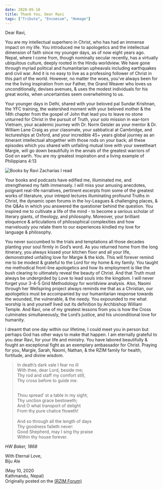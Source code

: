 ```yaml
---
date: 2020-05-10
title: Thank You, Dear Ravi
tags: ["Tribute", "Encomium", "Homage"]
---
```


Dear Ravi,

You are my intellectual superhero in Christ, who has had an immense impact on my life. You introduced me to apologetics and the intellectual dimension of faith since my younger days, as of now eight years ago. Nepal, where I come from, though nominally secular recently, has a virtually ubiquitous culture, deeply rooted in the Hindu worldview. We have gone through myriad political and humanitarian upheavals including earthquakes and civil war. And it is no easy to live as a professing follower of Christ in this part of the world. However, no matter the woes, you’ve always been for me the living inspiration from our Father, the Grand Weaver who loves us unconditionally, devises avenues, &amp; uses the modest individuals for his great works, when uncertainties seem overwhelming to us.

Your younger days in Delhi, shared with your beloved pal Sundar Krishnan, the YFC training, the watershed moment with your beloved mother & the 14th chapter from the gospel of John that lead you to leave no stone unturned for Christ in the pursuit of Truth, your solo mission in war-torn Vietnam, your academic journey with Dr. Norm Geisler as your mentor & Dr. William Lane Craig as your classmate, your sabbatical at Cambridge, and lectureships at Oxford, and your incredible 45+ years global journey as an itinerant intellectual altogether with those rods on your back; all these episodes which you shared with unfailing mutual love with your sweetheart Margie, will go down beautifully in the annals of the greatest warriors of God on earth. You are my greatest inspiration and a living example of Philippians 4:13

![Books by Ravi Zacharias I read](./zacharias_books.jpg)

Your books and podcasts have edified me, illuminated me, and strengthened my faith immensely. I will miss your amusing anecdotes, poignant real-life narratives, pertinent excerpts from some of the greatest works of literature, your intrepid lectures illuminating profound Truths in Christ, the dynamic open forums in the Ivy-Leagues & challenging places, & the Q&As in which you answered the questioner behind the question. You inspired me to cultivate a life of the mind - to become a serious scholar of literary giants, of theology, and philosophy. Moreover, your brilliant eloquence & articulations of philosophical complexities and how marvelously you relate them to our experiences kindled my love for language & philosophy.

You never succumbed to the trials and temptations all those decades planting your soul firmly in God’s word. As you returned home from the long itinerary, you always kissed your kitchen floor and all your life, demonstrated unfailing love for Margie & the kids. This will forever remind me to be modest & grateful to the Lord for my home & my family. You taught me methodical front-line apologetics and how its employment is like the bush clearing to ultimately reveal the beauty of Christ. And that Truth must always be undergirded by Love to lead souls into the kingdom. I will never forget your 3-4-5 Grid Methodology for worldview analysis. Also, Naomi through her Wellspring project always reminds me that as a Christian, our apologetics must be accompanied by our humanitarian response towards the wounded, the vulnerable, & the needy. You expounded to me what worship is and yourself lived out its definition by Archbishop William Temple. And Ravi, one of my greatest lessons from you is how the Cross culminates simultaneously, the Lord’s justice, and his unconditional love for humanity.

I dreamt that one day within our lifetime, I could meet you in person but perhaps God has other ways to make that happen. I am eternally grateful to you dear Ravi, for your life and ministry. You have labored beautifully & fought an exceptional fight as an exemplary ambassador for Christ. Praying for you, Margie, Sarah, Naomi, Nathan, & the RZIM family for health, fortitude, and divine wisdom.

> In death’s dark vale I fear no ill<br/>
> With thee, dear Lord, beside me;<br/>
> Thy rod and staff my comfort still,<br/>
> Thy cross before to guide me.<br/>
>
> <br />
> Thou spread’ st a table in my sight;
> <br />
> Thy unction grace bestoweth;
> <br />
> And O what transport of delight
> <br />
> From thy pure chalice floweth!
> <br />
> <br />
> And so through all the length of days
> <br />
> Thy goodness faileth never:
> <br />
> Good Shepherd, may I sing thy praise
> <br />
> Within thy house forever.

<cite>HW Baker, 1868</cite>

With Eternal Love,  
Biju Ale

(May 10, 2020  
Kathmandu, Nepal)  
Originally posted on the [(RZIM Forum)](https://bit.ly/ThankURavi)
